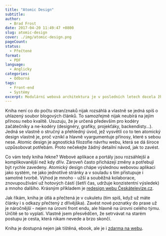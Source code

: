 ```yaml
---
title: "Atomic Design"
subtitle:
author:
  - Brad Frost
date: 2017-04-20 11:49:47 +0800
slug: atomic-design
cover: ./img/atomic-design.png
pageCount:
status:
  - Přečtené
format:
  - PDF
language:
  - Anglicky
categories:
  - Odborná
tags:
  - Front-end
  - Systémy
excerpt: Modulární webová architektura je v posledních letech docela žhavé téma. Jedním z velkých propagátorů a otcem termínu <em>Atomic Design</em> je Brad Frost, který nyní vydal i knihu. Nemohl jsem si ji nevšimnout.
---
```


Kniha není co do počtu stran/znaků nijak rozsáhlá a vlastně se jedná spíš o uhlazený soubor blogových článků. To samozřejmě nijak neubírá na jejím přínosu nebo kvalitě. Usuzuju, že je určená především pro kodéry začátečníky a ne-kodéry (designéry, grafiky, projekťáky, backendisty&hellip;). Jedná se vlastně o stručný a přehledný úvod, jež vysvětlí co to ten atomický design vlastně je, proč vznikl a hlavně vyargumentuje přínosy, které s sebou nese. Atomic design je agnostická filozofie návrhu webu, která se dá široce uzpůsobovat potřebám. Proto nečekejte žádný detailní návod, jak to zavést.

Co vám tedy kniha řekne? Webové aplikace a portály jsou rozsáhlejší a komplikovanější než kdy dřív. Zároveň často přicházejí změny a potřebují být rychle zavedeny. Atomický design chápe výslednou webovou aplikaci jako systém, ne jako jednotlivé stránky a v souladu s tím přistupuje i samotné tvorbě. Výhod je mnoho - užší a souběžná kolaborace, znovupoužívání už hotových částí (šetří čas, udržuje konzistentní výsledek) a mnoho dalšího. Krásným příkladem je <a href="https://www.youtube.com/watch?v=wgsHfAV-6Aw" target="_blank" title="redesign webu ceskatelevize.cz">redesign webu Českátelevize.cz</a>.

Jak říkám, kniha je útlá a přečtená je v cukuletu (tím spíš, když už máte články i s odkazy přečtený z dřívějška). Zavést nové poznatky do praxe už je náročnější - nejen na úrovni front endu, ale hlavně na úrovni celého týmu. Určitě se to vyplatí. Vlastně jsem přesvědčen, že setrvávat na starém postupu je cesta, která nikam nevede a brzo skončí.

Kniha je dostupná nejen jak tištěná, ebook, ale je i <a href="http://atomicdesign.bradfrost.com/" target="_blank" title="Atomic Design by Brad Frost">zdarma na webu</a>.
